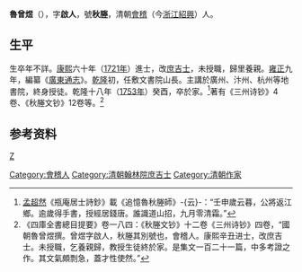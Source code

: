 '''魯曾煜'''（{{bd|？||1753年}}），字'''啟人'''，號'''秋塍'''，清朝[[會稽|會稽]]（今[[浙江|浙江]][[紹興|紹興]]）人。

== 生平 ==
生卒年不詳。[[康熙|康熙]]六十年（[[1721年|1721年]]）進士，改[[庶吉士|庶吉士]]，未授職，歸里養親。[[雍正|雍正]]九年，編纂《[[廣東通志|廣東通志]]》。[[乾隆|乾隆]]初，任敷文書院山長。主講於廣州、汴州、杭州等地書院，終身授徒。乾隆十八年（[[1753年|1753年]]）癸酉，卒於家。<ref>[[孟超然|孟超然]]《瓶庵居士詩鈔》載《追憶魯秋塍師》-{云}-：“壬申歲云暮，公將返江鄉。逾歲得手書，授經居錢唐。誰識道山招，九月零清霜。”</ref>著有《三州诗钞》4卷、《秋塍文钞》12卷等。<ref>《四庫全書總目提要》卷一八四：《秋塍文钞》十二卷《三州诗钞》四卷，“國朝魯曾煜撰。曾煜字啟人，秋塍其別號也，會稽人。康熙辛丑进士，改庶吉士。未授職，乞養親歸，教授生徒終於家。是集文一百二十一篇，中多考證之作。其文氣頗剽急，蓋才性使然。”</ref>

== 参考资料 ==
{{reflist}}

{{康熙六十年辛丑科殿試金榜}}

{{Authority control}}

{{DEFAULTSORT:}}
[[category:魯姓|Z]]
[[Category:會稽人|Category:會稽人]]
[[Category:清朝翰林院庶吉士|Category:清朝翰林院庶吉士]]
[[Category:清朝作家|Category:清朝作家]]